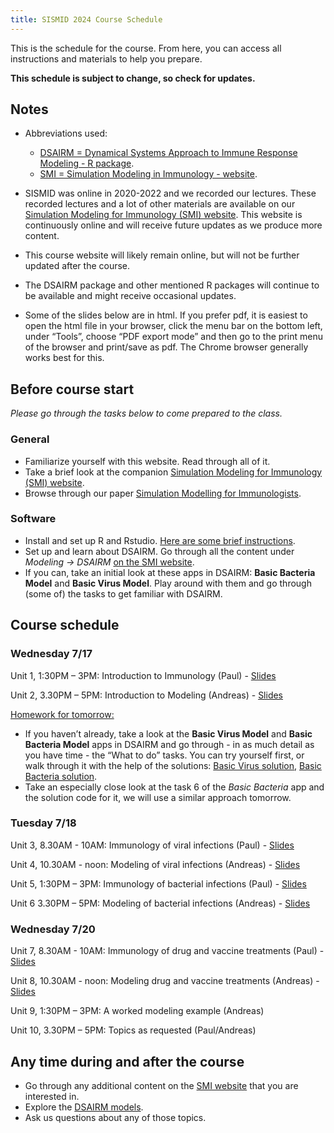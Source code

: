 ```yaml
---
title: SISMID 2024 Course Schedule
---
```


This is the schedule for the course. From here, you can access all instructions and materials to help you prepare. 

**This schedule is subject to change, so check for updates.**


## Notes

* Abbreviations used: 
  - [DSAIRM = Dynamical Systems Approach to Immune Response Modeling - R package](https://ahgroup.github.io/DSAIRM/). 
  - [SMI = Simulation Modeling in Immunology - website](https://andreashandel.github.io/SMIcourse/index.html). 


* SISMID was online in 2020-2022 and we recorded our lectures. These recorded lectures and a lot of other materials are available on our [Simulation Modeling for Immunology (SMI) website](https://andreashandel.github.io/SMIcourse/). This website is continuously online and will receive future updates as we produce more content.

* This course website will likely remain online, but will not be further updated after the course.

* The DSAIRM package and other mentioned R packages will continue to be available and might receive occasional updates.

* Some of the slides below are in html. If you prefer pdf, it is easiest to open the html file in your browser, click the menu bar on the bottom left, under "Tools", choose "PDF export mode" and then go to the print menu of the browser and print/save as pdf. The Chrome browser generally works best for this.



## Before course start

_Please go through the tasks below to come prepared to the class._

### General

* Familiarize yourself with this website. Read through all of it.
* Take a brief look at the companion [Simulation Modeling for Immunology (SMI) website](https://andreashandel.github.io/SMIcourse/).
* Browse through our paper [Simulation Modelling for Immunologists](./media/2020-handel-natrevimm.pdf).

### Software

* Install and set up R and Rstudio. [Here are some brief instructions](https://andreashandel.github.io/SMIcourse/R_and_RStudio.html).
- Set up and learn about DSAIRM. Go through all the content under _Modeling -> DSAIRM_ [on the SMI website](https://andreashandel.github.io/SMIcourse/index.html).
* If you can, take an initial look at these apps in DSAIRM: __Basic Bacteria Model__ and __Basic Virus Model__. Play around with them and go through (some of) the tasks to get familiar with DSAIRM.



## Course schedule


### **Wednesday 7/17**

Unit 1, 1:30PM – 3PM: Introduction to Immunology (Paul) - [Slides](slides/2024_Introduction_to_Immunology.pdf)

Unit 2, 3.30PM – 5PM: Introduction to Modeling (Andreas) - [Slides](slides/2024_Introduction_to_Modeling_Slides.html)




[Homework for tomorrow:]{.underline}

* If you haven't already, take a look at the __Basic Virus Model__ and __Basic Bacteria Model__ apps in DSAIRM and go through - in as much detail as you have time - the "What to do" tasks. You can try yourself first, or walk through it with the help of the solutions: [Basic Virus solution](https://andreashandel.github.io/SISMID2024/files/basicvirus_solution.html), [Basic Bacteria solution](https://andreashandel.github.io/SISMID2024/files/basicbacteria_solution.html).
* Take an especially close look at the task 6 of the _Basic Bacteria_ app and the solution code for it, we will use a similar approach tomorrow.


### **Tuesday 7/18**

Unit 3, 8.30AM - 10AM: Immunology of viral infections (Paul) - [Slides](slides/2024_Viral_Infections.pdf) 	

Unit 4, 10.30AM - noon: Modeling of viral infections (Andreas) - [Slides](slides/2024_Virus_Models_Slides.html)	

Unit 5, 1:30PM – 3PM: Immunology of bacterial infections (Paul) - [Slides](slides/2024_Bacterial_Infections.pdf) 	

Unit 6 3.30PM – 5PM: Modeling of bacterial infections (Andreas) - [Slides](slides/2024_Bacteria_Models_Slides.html)


### **Wednesday 7/20**


Unit 7, 8.30AM - 10AM: Immunology of drug and vaccine treatments (Paul) - [Slides](slides/2024_Drug_and_Vaccine_Treatment.pdf) 	

Unit 8, 10.30AM - noon: Modeling drug and vaccine treatments (Andreas) - [Slides](slides/2024_Treatment_Slides.html)

Unit 9, 1:30PM – 3PM: A worked modeling example (Andreas)
 
Unit 10, 3.30PM – 5PM: Topics as requested (Paul/Andreas) 




## Any time during and after the course

* Go through any additional content on the [SMI website](https://andreashandel.github.io/SMIcourse/) that you are interested in. 
* Explore the [DSAIRM models](https://ahgroup.github.io/DSAIRM/). 
* Ask us questions about any of those topics.


